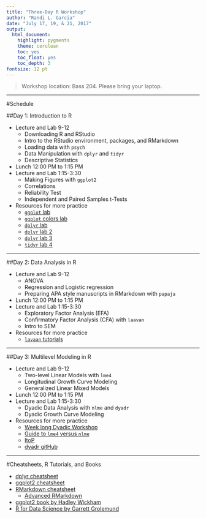 ```yaml
---
title: "Three-Day R Workshop"
author: "Randi L. Garcia"
date: "July 17, 19, & 21, 2017"
output:
  html_document:
    highlight: pygments
    theme: cerulean
    toc: yes
    toc_float: yes
    toc_depth: 3
fontsize: 12 pt
---
```


 > Workshop location: Bass 204. Please bring your laptop.

***

#Schedule

##Day 1: Introduction to R  

  + Lecture and Lab 9-12
    - Downloading R and RStudio
    - Intro to the RStudio environment, packages, and RMarkdown
    - Loading data with `psych`
    - Data Manipulation with `dplyr` and `tidyr`
    - Descriptive Statistics
  + Lunch 12:00 PM to 1:15 PM 
  + Lecture and Lab 1:15-3:30
    - Making Figures with `ggplot2`
    - Correlations
    - Reliability Test
    - Independent and Paired Samples t-Tests
  + Resources for more practice
    - [`ggplot` lab](https://beanumber.github.io/sds192/lab-ggplot2.html)
    - [`ggplot` colors lab](https://beanumber.github.io/sds192/lab-colorbrewer-ggthemes.html)
    - [`dplyr` lab](https://beanumber.github.io/sds192/lab-single_table.html)
    - [`dplyr` lab 2](https://beanumber.github.io/sds192/lab-group_by.html)
    - [`dplyr` lab 3](https://beanumber.github.io/sds192/lab-join.html)
    - [`tidyr` lab 4](https://beanumber.github.io/sds192/lab-tidy.html)

***

##Day 2: Data Analysis in R

  + Lecture and Lab 9-12
    - ANOVA 
    - Regression and Logistic regression
    - Preparing APA style manuscripts in RMarkdown with `papaja`
  + Lunch 12:00 PM to 1:15 PM  
  + Lecture and Lab 1:15-3:30
    - Exploratory Factor Analysis (EFA) 
    - Confirmatory Factor Analysis (CFA) with `laavan`
    - Intro to SEM
  + Resources for more practice
    - [`lavaan` tutorials](http://lavaan.ugent.be/tutorial/)

***

##Day 3: Multilevel Modeling in R

  + Lecture and Lab 9-12
    - Two-level Linear Models with `lme4`
    - Longitudinal Growth Curve Modeling
    - Generalized Linear Mixed Models
  + Lunch 12:00 PM to 1:15 PM  
  + Lecture and Lab 1:15-3:30
    - Dyadic Data Analysis with `nlme` and `dyadr`
    - Dyadic Growth Curve Modeling 
  + Resources for more practice
    - [Week long Dyadic Workshop](https://randilgarcia.github.io/week-dyad-workshop/)
    - [Guide to `lme4` versus `nlme`](http://rpsychologist.com/r-guide-longitudinal-lme-lmer)
    - [ItoP](https://davidakenny.shinyapps.io/ItoP/)
    - [dyadr gitHub](https://github.com/RandiLGarcia/dyadr)



***

#Cheatsheets, R Tutorials, and Books

  + [dplyr cheatsheet](https://www.rstudio.com/wp-content/uploads/2015/02/data-wrangling-cheatsheet.pdf)
  + [ggplot2 cheatsheet](https://www.rstudio.com/wp-content/uploads/2016/11/ggplot2-cheatsheet-2.1.pdf)
  + [RMarkdown cheatsheet](https://www.rstudio.com/wp-content/uploads/2016/03/rmarkdown-cheatsheet-2.0.pdf)  
    - [Advanced RMarkdown](http://rmarkdown.rstudio.com/authoring_pandoc_markdown.html)
  + [ggplot2 book by Hadley Wickham](http://ms.mcmaster.ca/~bolker/misc/ggplot2-book.pdf)
  + [R for Data Science by Garrett Grolemund](http://r4ds.had.co.nz/index.html)




